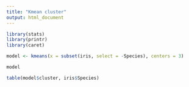 ```yaml
---
title: "Kmean cluster"
output: html_document
---
```


```r
library(stats)
library(printr)
library(caret)

model <- kmeans(x = subset(iris, select = -Species), centers = 3)

model


```


```r
table(model$cluster, iris$Species)
```



